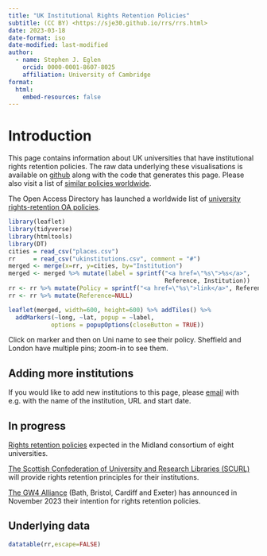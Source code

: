 ```yaml
---
title: "UK Institutional Rights Retention Policies"
subtitle: (CC BY) <https://sje30.github.io/rrs/rrs.html>
date: 2023-03-18
date-format: iso
date-modified: last-modified
author:
  - name: Stephen J. Eglen
    orcid: 0000-0001-8607-8025
    affiliation: University of Cambridge
format:
  html:
    embed-resources: false
---
```



# Introduction

This page contains information about UK universities that have
institutional rights retention policies.  The raw data underlying
these visualisations is available on
[github](https://github.com/sje30/rrs/blob/main/ukinstitutions.csv)
along with the code that generates this page.  Please also visit a
list of [similar policies worldwide](https://cyber.harvard.edu/hoap/Additional_resources#Policies_of_the_kind_recommended_in_the_guide).


The Open Access Directory has launched a worldwide list of [university
rights-retention OA policies](https://oad.simmons.edu/oadwiki/University_rights-retention_OA_policies).

```r
library(leaflet)
library(tidyverse)
library(htmltools)
library(DT)
cities = read_csv("places.csv")
rr     = read_csv("ukinstitutions.csv", comment = "#")
merged <- merge(x=rr, y=cities, by="Institution")
merged <- merged %>% mutate(label = sprintf("<a href=\"%s\">%s</a>",
                                            Reference, Institution))
rr <- rr %>% mutate(Policy = sprintf("<a href=\"%s\">link</a>", Reference))
rr <- rr %>% mutate(Reference=NULL)
```

```r
leaflet(merged, width=600, height=600) %>% addTiles() %>%
  addMarkers(~long, ~lat, popup = ~label,
            options = popupOptions(closeButton = TRUE))
```

Click on marker and then on Uni name to see their policy.
Sheffield and London have multiple pins; zoom-in to see them.

## Adding more institutions

If you would like to add new institutions to this page, please
[email](https://sje30.github.io/about) with e.g. with the name of the
institution, URL and start date.




## In progress

[Rights retention
policies](https://midlandsinnovation.org.uk/write/MediaUploads/Press%20Release/2023/MIRightsRetentionStatementFINAL.pdf)
expected in the Midland consortium of eight universities.

[The Scottish Confederation of University and Research Libraries
(SCURL)](https://www.scurl.ac.uk/rights-retention-statement) will
provide rights retention principles for their institutions.

[The GW4 Alliance](https://gw4.ac.uk/news/gw4-alliance-launches-joint-statement-on-rights-retention-in-scholarly-works/)
(Bath, Bristol, Cardiff and Exeter) has announced in November 2023
their intention for rights retention policies.

## Underlying data

```r
datatable(rr,escape=FALSE)
```


